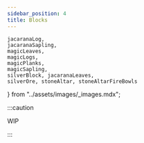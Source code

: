 ```yaml
---
sidebar_position: 4
title: Blocks
---
```


    jacaranaLog,
    jacaranaSapling,
    magicLeaves,
    magicLogs,
    magicPlanks,
    magicSapling,
    silverBlock, jacaranaLeaves,
    silverOre, stoneAltar, stoneAltarFireBowls
} from "../assets/images/_images.mdx";

:::caution

WIP

:::




<Block title="Jacarana Leaves" img={jacaranaLeaves} />

<Block title="Jacarana Log" img={jacaranaLog} />
<Block title="Jacarana Sapling" img={jacaranaSapling} />
<Block title="Magic Leaves" img={magicLeaves} />
<Block title="Magic Log" img={magicLogs} />
<Block title="Magic Planks" img={magicPlanks} />
<Block title="Magic Sapling" img={magicSapling} />
<Block title="Silver Block" img={silverBlock} />
<Block title="Silver Ore" img={silverOre} />
<Block title="Stone Altar" img={stoneAltar} />
<Blocks title="Stone Altar Fire Bowl" img={stoneAltarFireBowls} />